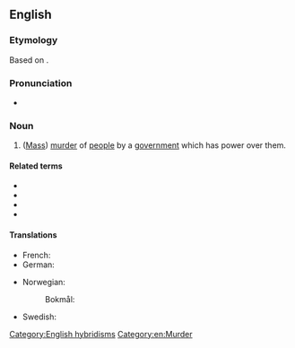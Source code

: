 ==English==
{{wikipedia}}

===Etymology===
Based on {{etyl|grc|en}} {{m|grc|δῆμος||people}} {{suffix|en||cide}}.

===Pronunciation===
* {{a|UK}} {{IPA|en|/ˈdɛməsaɪd/}}

===Noun===
{{en-noun|~}}

# ([[mass murder|Mass]]) [[murder]] of [[people]] by a [[government]] which has power over them.

====Related terms====
* {{l|en|culturicide}}
* {{l|en|ethnocide}}
* {{l|en|genocide}}
* {{l|en|populicide}}

====Translations====
{{trans-top}}
* French: {{t+|fr|démocide|m}}
* German: {{t+|de|Demozid|m|n}}
{{trans-mid}}
* Norwegian:
*: Bokmål: {{t|nb|democid|n}}
* Swedish: {{t|sv|democid}}
{{trans-bottom}}

[[Category:English hybridisms]]
[[Category:en:Murder]]